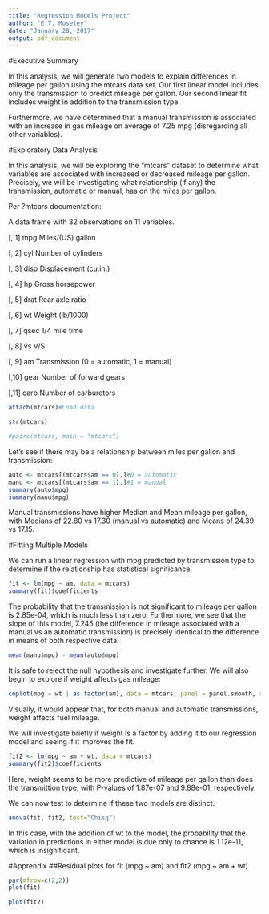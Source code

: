 ```yaml
---
title: "Regression Models Project"
author: "E.T. Moseley"
date: "January 28, 2017"
output: pdf_document
---
```


#Executive Summary

In this analysis, we will generate two models to explain differences in mileage per gallon using the mtcars data set. Our first linear model includes only the transmission to predict mileage per gallon. Our second linear fit includes weight in addition to the transmission type.

Furthermore, we have determined that a manual transmission is associated with an increase in gas mileage on average of 7.25 mpg (disregarding all other variables).

#Exploratory Data Analysis

In this analysis, we will be exploring the "mtcars" dataset to determine what variables are associated with increased or decreased mileage per gallon. Precisely, we will be investigating what relationship (if any) the transmission, automatic or manual, has on the miles per gallon.

Per ?mtcars documentation:

A data frame with 32 observations on 11 variables.

[, 1] mpg	Miles/(US) gallon

[, 2]	cyl	Number of cylinders

[, 3]	disp	Displacement (cu.in.)

[, 4]	hp	Gross horsepower

[, 5]	drat	Rear axle ratio

[, 6]	wt	Weight (lb/1000)

[, 7]	qsec	1/4 mile time

[, 8]	vs	V/S

[, 9]	am	Transmission (0 = automatic, 1 = manual)

[,10]	gear	Number of forward gears

[,11]	carb	Number of carburetors


```r
attach(mtcars)#Load data

str(mtcars)
```

```r
#pairs(mtcars, main = "mtcars")
```

Let's see if there may be a relationship between miles per gallon and transmission:

```r
auto <- mtcars[(mtcars$am == 0),]#0 = automatic
manu <- mtcars[(mtcars$am == 1),]#1 = manual
summary(auto$mpg)
summary(manu$mpg)
```

Manual transmissions have higher Median and Mean mileage per gallon, with Medians of 22.80 vs 17.30 (manual vs automatic) and Means of 24.39 vs 17.15.

#Fitting Multiple Models

We can run a linear regression with mpg predicted by transmission type to determine if the relationship has statistical significance.

```r
fit <- lm(mpg ~ am, data = mtcars)
summary(fit)$coefficients
```

The probability that the transmission is not significant to mileage per gallon is 2.85e-04, which is much less than zero. Furthermore, we see that the slope of this model, 7.245 (the difference in mileage associated with a manual vs an automatic transmission) is precisely identical to the difference in means of both respective data:

```r
mean(manu$mpg) - mean(auto$mpg)
```

It is safe to reject the null hypothesis and investigate further. We will also begin to explore if weight affects gas mileage:

```r
coplot(mpg ~ wt | as.factor(am), data = mtcars, panel = panel.smooth, rows = 1)
```

Visually, it would appear that, for both manual and automatic transmissions, weight affects fuel mileage.

We will investigate briefly if weight is a factor by adding it to our regression model and seeing if it improves the fit.

```r
fit2 <- lm(mpg ~ am + wt, data = mtcars)
summary(fit2)$coefficients
```

Here, weight seems to be more predictive of mileage per gallon than does the transmittion type, with P-values of 1.87e-07 and 9.88e-01, respectively.

We can now test to determine if these two models are distinct.

```r
anova(fit, fit2, test="Chisq")
```

In this case, with the addition of wt to the model, the probability that the variation in predictions in either model is due only to chance is 1.12e-11, which is insignificant.

#Apprendix
##Residual plots for fit (mpg ~ am) and fit2 (mpg ~ am + wt)

```r
par(mfrow=c(2,2))
plot(fit)

plot(fit2)
```